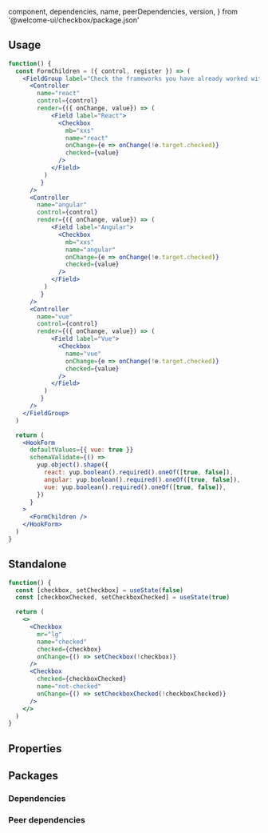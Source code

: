 
  component,
  dependencies,
  name,
  peerDependencies,
  version,
} from '@welcome-ui/checkbox/package.json'

<showcase
  version={version}
  name={name}
  component={component}
  description="Allows user to select one or more items from several options."
/>

## Usage

```jsx
function() {
  const FormChildren = ({ control, register }) => (
    <FieldGroup label="Check the frameworks you have already worked with">
      <Controller
        name="react"
        control={control}
        render={({ onChange, value}) => (
            <Field label="React">
              <Checkbox
                mb="xxs"
                name="react"
                onChange={e => onChange(!e.target.checked)}
                checked={value}
              />
            </Field>
          )
         }
      />
      <Controller
        name="angular"
        control={control}
        render={({ onChange, value}) => (
            <Field label="Angular">
              <Checkbox
                mb="xxs"
                name="angular"
                onChange={e => onChange(!e.target.checked)}
                checked={value}
              />
            </Field>
          )
         }
      />
      <Controller
        name="vue"
        control={control}
        render={({ onChange, value}) => (
            <Field label="Vue">
              <Checkbox
                name="vue"
                onChange={e => onChange(!e.target.checked)}
                checked={value}
              />
            </Field>
          )
         }
      />
    </FieldGroup>
  )

  return (
    <HookForm
      defaultValues={{ vue: true }}
      schemaValidate={() =>
        yup.object().shape({
          react: yup.boolean().required().oneOf([true, false]),
          angular: yup.boolean().required().oneOf([true, false]),
          vue: yup.boolean().required().oneOf([true, false]),
        })
      }
    >
      <FormChildren />
    </HookForm>
  )
}

```

## Standalone

```jsx
function() {
  const [checkbox, setCheckbox] = useState(false)
  const [checkboxChecked, setCheckboxChecked] = useState(true)

  return (
    <>
      <Checkbox
        mr="lg"
        name="checked"
        checked={checkbox}
        onChange={() => setCheckbox(!checkbox)}
      />
      <Checkbox
        checked={checkboxChecked}
        name="not-checked"
        onChange={() => setCheckboxChecked(!checkboxChecked)}
      />
    </>
  )
}
```

## Properties

<props propTypes={props.propTypes.Checkbox} />

## Packages

### Dependencies

<dependencies dependencies={dependencies} />

### Peer dependencies

<dependencies dependencies={peerDependencies} />

<pagination />

